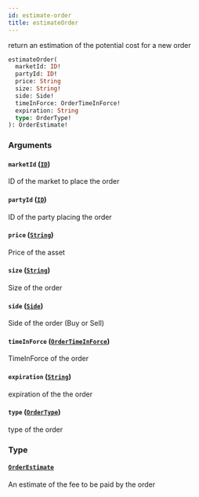 ```yaml
---
id: estimate-order
title: estimateOrder
---
```



return an estimation of the potential cost for a new order

```graphql
estimateOrder(
  marketId: ID!
  partyId: ID!
  price: String
  size: String!
  side: Side!
  timeInForce: OrderTimeInForce!
  expiration: String
  type: OrderType!
): OrderEstimate!
```


### Arguments

#### `marketId` ([`ID`](/docs/mainnet/graphql/scalars/id))

ID of the market to place the order


#### `partyId` ([`ID`](/docs/mainnet/graphql/scalars/id))

ID of the party placing the order


#### `price` ([`String`](/docs/mainnet/graphql/scalars/string))

Price of the asset


#### `size` ([`String`](/docs/mainnet/graphql/scalars/string))

Size of the order


#### `side` ([`Side`](/docs/mainnet/graphql/enums/side))

Side of the order (Buy or Sell)


#### `timeInForce` ([`OrderTimeInForce`](/docs/mainnet/graphql/enums/order-time-in-force))

TimeInForce of the order


#### `expiration` ([`String`](/docs/mainnet/graphql/scalars/string))

expiration of the the order


#### `type` ([`OrderType`](/docs/mainnet/graphql/enums/order-type))

type of the order


### Type

#### [`OrderEstimate`](/docs/mainnet/graphql/objects/order-estimate) 

An estimate of the fee to be paid by the order




